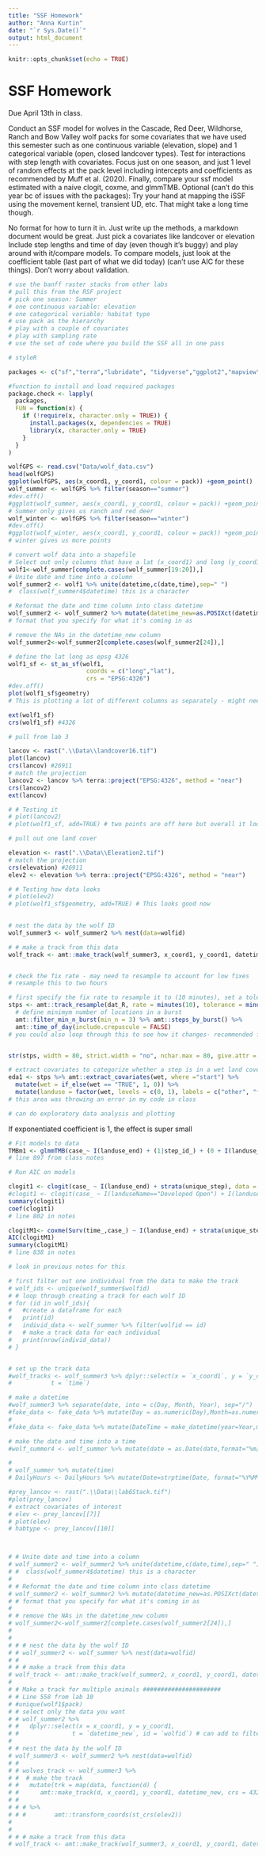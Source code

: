 ```yaml
---
title: "SSF Homework"
author: "Anna Kurtin"
date: "`r Sys.Date()`"
output: html_document
---
```


```r
knitr::opts_chunk$set(echo = TRUE)
```

# SSF Homework

Due April 13th in class. 

Conduct an SSF model for wolves in the Cascade, Red Deer, Wildhorse, Ranch and Bow Valley wolf packs for some covariates that we have used this semester such as one continuous variable (elevation, slope) and 1 categorical variable (open, closed landcover types).  Test for interactions with step length with covariates. Focus just on one season, and just 1 level of random effects at the pack level including intercepts and coefficients as recommended by Muff et al. (2020).  Finally, compare your ssf model estimated with a naive clogit, coxme, and glmmTMB.  Optional (can't do this year bc of issues with the packages): Try your hand at mapping the iSSF using the movement kernel, transient UD, etc.  That might take a long time though.

No format for how to turn it in. Just write up the methods, a markdown document would be great. 
Just pick a covariates like landcover or elevation
Include step lengths and time of day (even though it's buggy) and play around with it/compare models. 
To compare models, just look at the coefficient table (last part of what we did today) (can't use AIC for these things). Don't worry about validation.

```r
# use the banff raster stacks from other labs 
# pull this from the RSF project
# pick one season: Summer
# one continuous variable: elevation
# one categorical variable: habitat type
# use pack as the hierarchy
# play with a couple of covariates 
# play with sampling rate
# use the set of code where you build the SSF all in one pass

# styleR

```

```r
packages <- c("sf","terra","lubridate", "tidyverse","ggplot2","mapview","maptools","leaflet","xtable","broom","stars","magrittr","cowplot", "tmap","suncalc", "survival", "amt", "glmmTMB", "TMB")

#function to install and load required packages
package.check <- lapply(
  packages,
  FUN = function(x) {
    if (!require(x, character.only = TRUE)) {
      install.packages(x, dependencies = TRUE)
      library(x, character.only = TRUE)
    }
  }
)
```

```r
wolfGPS <- read.csv("Data/wolf_data.csv")
head(wolfGPS)
ggplot(wolfGPS, aes(x_coord1, y_coord1, colour = pack)) +geom_point()
wolf_summer <- wolfGPS %>% filter(season=="summer")
#dev.off()
#ggplot(wolf_summer, aes(x_coord1, y_coord1, colour = pack)) +geom_point()
# Summer only gives us ranch and red deer
wolf_winter <- wolfGPS %>% filter(season=="winter")
#dev.off()
#ggplot(wolf_winter, aes(x_coord1, y_coord1, colour = pack)) +geom_point()
# winter gives us more points
```


```r
# convert wolf data into a shapefile
# Select out only columns that have a lat (x_coord1) and long (y_coord1)
wolf1<-wolf_summer[complete.cases(wolf_summer[19:20]),]
# Unite date and time into a column
wolf_summer2 <- wolf1 %>% unite(datetime,c(date,time),sep=" ")
#  class(wolf_summer4$datetime) this is a character

# Reformat the date and time column into class datetime 
wolf_summer2 <- wolf_summer2 %>% mutate(datetime_new=as.POSIXct(datetime,format="%m/%d/%y %H:%M"))
# format that you specify for what it's coming in as

# remove the NAs in the datetime_new column
wolf_summer2<-wolf_summer2[complete.cases(wolf_summer2[24]),]

# define the lat long as epsg 4326
wolf1_sf <- st_as_sf(wolf1,
                      coords = c("long","lat"),
                      crs = "EPSG:4326")
#dev.off()
plot(wolf1_sf$geometry)
# This is plotting a lot of different columns as separately - might need to loop back to this
```


```r
ext(wolf1_sf)
crs(wolf1_sf) #4326

# pull from lab 3

lancov <- rast(".\\Data\\landcover16.tif")
plot(lancov)
crs(lancov) #26911
# match the projection
lancov2 <- lancov %>% terra::project("EPSG:4326", method = "near")
crs(lancov2)
ext(lancov)

# # Testing it
# plot(lancov2)
# plot(wolf1_sf, add=TRUE) # two points are off here but overall it looks fine

# pull out one land cover

elevation <- rast(".\\Data\\Elevation2.tif")
# match the projection
crs(elevation) #26911
elev2 <- elevation %>% terra::project("EPSG:4326", method = "near")

# # Testing how data looks
# plot(elev2)
# plot(wolf1_sf$geometry, add=TRUE) # This looks good now
 
```


```r
# nest the data by the wolf ID
wolf_summer3 <- wolf_summer2 %>% nest(data=wolfid)

# # make a track from this data
wolf_track <- amt::make_track(wolf_summer3, x_coord1, y_coord1, datetime_new, crs = 4326)


# check the fix rate - may need to resample to account for low fixes
# resample this to two hours

# first specify the fix rate to resample it to (10 minutes), set a tolerance of how much fudge factor to include around the 10 minutes 
stps <- amt::track_resample(dat_R, rate = minutes(10), tolerance = minutes(1)) %>%
  # define minimym number of locations in a burst
  amt::filter_min_n_burst(min_n = 3) %>% amt::steps_by_burst() %>%
  amt::time_of_day(include.crepuscule = FALSE)
# you could also loop through this to see how it changes- recommended for multi scale nature of SSFs


str(stps, width = 80, strict.width = "no", nchar.max = 80, give.attr = FALSE)

```


```r
# extract covariates to categorize whether a step is in a wet land cover or not'# start is just speciying to compare where the animal went base on where it could have gone 
eda1 <- stps %>% amt::extract_covariates(wet, where ="start") %>% 
  mutate(wet = if_else(wet == "TRUE", 1, 0)) %>% 
  mutate(landuse = factor(wet, levels = c(0, 1), labels = c("other", "forested wetland")))
# this area was throwing an error in my code in class

# can do exploratory data analysis and plotting
```

If exponentiated coefficient is 1, the effect is super small

```r
# Fit models to data
TMBm1 <- glmmTMB(case_~ I(landuse_end) + (1|step_id_) + (0 + I(landuse_end)|id), family = poisson, data = fisher6, doFit = FALSE)
# line 897 from class notes

# Run AIC on models
```

```r
clogit1 <- clogit(case_ ~ I(landuse_end) + strata(unique_step), data = fisher6)
#clogit1 <- clogit(case_ ~ I(landuseName=="Developed Open") + I(landuseName=="Developed Other") +I(landuseName=="Natural")+I(landuseName=="Crops") + strata(stratum), data = fisher6)
summary(clogit1)
coef(clogit1)
# line 802 in notes

```

```r
clogitM1<- coxme(Surv(time_,case_) ~ I(landuse_end) + strata(unique_step) + (1|id), data=fisher6)
AIC(clogitM1)
summary(clogitM1)
# line 838 in notes


```

```r
# look in previous notes for this

```


```r
# first filter out one individual from the data to make the track 
# wolf_ids <- unique(wolf_summer$wolfid)
# # loop through creating a track for each wolf ID
# for (id in wolf_ids){
#   #create a dataframe for each 
#   print(id)
#   individ_data <- wolf_summer %>% filter(wolfid == id)
#   # make a track data for each individual
#   print(nrow(individ_data))
# }


# set up the track data
#wolf_tracks <- wolf_summer3 %>% dplyr::select(x = `x_coord1`, y = `y_coord1`,
#           t = `time`)

# make a datetime 
#wolf_summer3 %>% separate(date, into = c(Day, Month, Year), sep="/")
#fake_data <- fake_data %>% mutate(Day = as.numeric(Day),Month=as.numeric(Month),Year=as.numeric(Year))
#                     
#fake_data <- fake_data %>% mutate(DateTime = make_datetime(year=Year,month=Month,day=Day,hour=Hour,min=Min,sec=Sec))

# make the date and time into a time
#wolf_summer4 <- wolf_summer %>% mutate(date = as.Date(date,format="%m/%d/%Y"))

#
# wolf_summer %>% mutate(time)
# DailyHours <- DailyHours %>% mutate(Date=strptime(Date, format="%Y%M%D"))

#prey_lancov <- rast(".\\Data\\lab6Stack.tif")
#plot(prey_lancov)
# extract covariates of interest
# elev <- prey_lancov[[7]]
# plot(elev)
# habtype <- prey_lancov[[10]]



# # Unite date and time into a column
# wolf_summer2 <- wolf_summer2 %>% unite(datetime,c(date,time),sep=" ")
# #  class(wolf_summer4$datetime) this is a character
# 
# # Reformat the date and time column into class datetime 
# wolf_summer2 <- wolf_summer2 %>% mutate(datetime_new=as.POSIXct(datetime,format="%m/%d/%y %H:%M"))
# # format that you specify for what it's coming in as
# 
# # remove the NAs in the datetime_new column
# wolf_summer2<-wolf_summer2[complete.cases(wolf_summer2[24]),]
# 
# 
# # # nest the data by the wolf ID
# # wolf_summer2 <- wolf_summer %>% nest(data=wolfid)
# # 
# # # make a track from this data
# wolf_track <- amt::make_track(wolf_summer2, x_coord1, y_coord1, datetime_new, crs = 4326)
# 
# # Make a track for multiple animals ######################
# # Line 558 from lab 10
# #unique(wolf1$pack)
# # select only the data you want
# # wolf_summer2 %>%
# #   dplyr::select(x = x_coord1, y = y_coord1,
# #               t = `datetime_new`, id = `wolfid`) # can add to filter out specific animals
# 
# # nest the data by the wolf ID
# wolf_summer3 <- wolf_summer2 %>% nest(data=wolfid)
# # 
# # wolves_track <- wolf_summer3 %>%
# #  # make the track
# #   mutate(trk = map(data, function(d) {
# #      amt::make_track(d, x_coord1, y_coord1, datetime_new, crs = 4326) }))
# # 
# # # %>%
# # #        amt::transform_coords(st_crs(elev2))
# 
# 
# # # make a track from this data
# wolf_track <- amt::make_track(wolf_summer3, x_coord1, y_coord1, datetime_new, crs = 4326)


```
